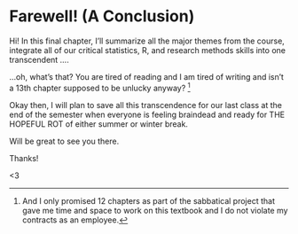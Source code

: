 # Farewell! (A Conclusion)

Hi! In this final chapter, I'll summarize all the major themes from the course, integrate all of our critical statistics, R, and research methods skills into one transcendent ....

...oh, what's that? You are tired of reading and I am tired of writing and isn't a 13th chapter supposed to be unlucky anyway? [^13r_conclusion2introduction-1]

[^13r_conclusion2introduction-1]: And I only promised 12 chapters as part of the sabbatical project that gave me time and space to work on this textbook and I do not violate my contracts as an employee.

Okay then, I will plan to save all this transcendence for our last class at the end of the semester when everyone is feeling braindead and ready for THE HOPEFUL ROT of either summer or winter break.

Will be great to see you there.

Thanks!

\<3
